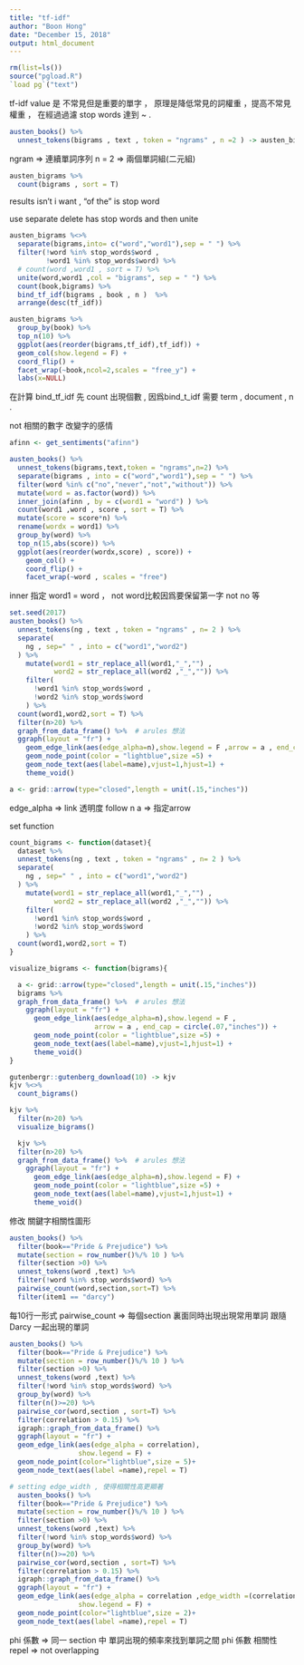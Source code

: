 ---
title: "tf-idf"
author: "Boon Hong"
date: "December 15, 2018"
output: html_document
---

```{r}

rm(list=ls())
source("pgload.R")
`load pg`("text")

```

tf-idf value 是 不常見但是重要的單字 ， 原理是降低常見的詞權重 ，提高不常見權重 ， 在經過過濾 stop words 達到 ~ .

```{r}
austen_books() %>% 
  unnest_tokens(bigrams , text , token = "ngrams" , n =2 ) -> austen_bigrams 

```

ngram => 連續單詞序列
n = 2 => 兩個單詞組(二元組)

```{r}

austen_bigrams %>% 
  count(bigrams , sort = T)

```

results isn't i want , "of the" is stop word

use separate  delete has stop words and then unite

```{r}

austen_bigrams %<>% 
  separate(bigrams,into= c("word","word1"),sep = " ") %>%
  filter(!word %in% stop_words$word ,
         !word1 %in% stop_words$word) %>% 
  # count(word ,word1 , sort = T) %>% 
  unite(word,word1 ,col = "bigrams", sep = " ") %>% 
  count(book,bigrams) %>% 
  bind_tf_idf(bigrams , book , n )  %>% 
  arrange(desc(tf_idf))

austen_bigrams %>% 
  group_by(book) %>% 
  top_n(10) %>% 
  ggplot(aes(reorder(bigrams,tf_idf),tf_idf)) +
  geom_col(show.legend = F) + 
  coord_flip() + 
  facet_wrap(~book,ncol=2,scales = "free_y") + 
  labs(x=NULL)

```

在計算 bind_tf_idf 先 count 出現個數 , 因爲bind_t_idf 需要 term ,
document , n .


not 相關的數字 改變字的感情

```{r}
afinn <- get_sentiments("afinn")

austen_books() %>%   
  unnest_tokens(bigrams,text,token = "ngrams",n=2) %>% 
  separate(bigrams , into = c("word","word1"),sep = " ") %>% 
  filter(word %in% c("no","never","not","without")) %>% 
  mutate(word = as.factor(word)) %>% 
  inner_join(afinn , by = c(word1 = "word") ) %>% 
  count(word1 ,word , score , sort = T) %>% 
  mutate(score = score*n) %>% 
  rename(wordx = word1) %>% 
  group_by(word) %>% 
  top_n(15,abs(score)) %>%   
  ggplot(aes(reorder(wordx,score) , score)) +
    geom_col() + 
    coord_flip() +
    facet_wrap(~word , scales = "free")

```

inner 指定 word1 = word ， not word比較因爲要保留第一字 not no 等


```{r}
set.seed(2017)
austen_books() %>% 
  unnest_tokens(ng , text , token = "ngrams" , n= 2 ) %>% 
  separate(
    ng , sep=" " , into = c("word1","word2")
  ) %>% 
    mutate(word1 = str_replace_all(word1,"_","") , 
           word2 = str_replace_all(word2 ,"_","")) %>% 
    filter(
      !word1 %in% stop_words$word ,
      !word2 %in% stop_words$word
    ) %>%
  count(word1,word2,sort = T) %>% 
  filter(n>20) %>% 
  graph_from_data_frame() %>%  # arules 想法 
  ggraph(layout = "fr") +
    geom_edge_link(aes(edge_alpha=n),show.legend = F ,arrow = a , end_cap = circle(.07,"inches")) +
    geom_node_point(color = "lightblue",size =5) + 
    geom_node_text(aes(label=name),vjust=1,hjust=1) + 
    theme_void()

a <- grid::arrow(type="closed",length = unit(.15,"inches"))
```

edge_alpha => link 透明度 follow n 
a => 指定arrow 

set function 
```{r}

count_bigrams <- function(dataset){
  dataset %>% 
  unnest_tokens(ng , text , token = "ngrams" , n= 2 ) %>% 
  separate(
    ng , sep=" " , into = c("word1","word2")
  ) %>% 
    mutate(word1 = str_replace_all(word1,"_","") , 
           word2 = str_replace_all(word2 ,"_","")) %>% 
    filter(
      !word1 %in% stop_words$word ,
      !word2 %in% stop_words$word
    ) %>%
  count(word1,word2,sort = T) 
} 

visualize_bigrams <- function(bigrams){

  a <- grid::arrow(type="closed",length = unit(.15,"inches"))
  bigrams %>% 
  graph_from_data_frame() %>%  # arules 想法 
    ggraph(layout = "fr") +
      geom_edge_link(aes(edge_alpha=n),show.legend = F ,
                     arrow = a , end_cap = circle(.07,"inches")) +
      geom_node_point(color = "lightblue",size =5) + 
      geom_node_text(aes(label=name),vjust=1,hjust=1) + 
      theme_void()
}

```

```{r}

gutenbergr::gutenberg_download(10) -> kjv 
kjv %<>% 
  count_bigrams()

kjv %>% 
  filter(n>20) %>% 
  visualize_bigrams()

```


```{r}
  kjv %>%
  filter(n>20) %>% 
  graph_from_data_frame() %>%  # arules 想法 
    ggraph(layout = "fr") +
      geom_edge_link(aes(edge_alpha=n),show.legend = F) +
      geom_node_point(color = "lightblue",size =5) + 
      geom_node_text(aes(label=name),vjust=1,hjust=1) + 
      theme_void()

```

修改 關鍵字相關性圖形

```{r}
austen_books() %>% 
  filter(book=="Pride & Prejudice") %>% 
  mutate(section = row_number()%/% 10 ) %>% 
  filter(section >0) %>% 
  unnest_tokens(word ,text) %>% 
  filter(!word %in% stop_words$word) %>% 
  pairwise_count(word,section,sort=T) %>% 
  filter(item1 == "darcy") 

```

每10行一形式
pairwise_count => 每個section 裏面同時出現出現常用單詞
跟隨 Darcy 一起出現的單詞

```{r}

austen_books() %>% 
  filter(book=="Pride & Prejudice") %>% 
  mutate(section = row_number()%/% 10 ) %>% 
  filter(section >0) %>% 
  unnest_tokens(word ,text) %>% 
  filter(!word %in% stop_words$word) %>% 
  group_by(word) %>% 
  filter(n()>=20) %>% 
  pairwise_cor(word,section , sort=T) %>% 
  filter(correlation > 0.15) %>% 
  igraph::graph_from_data_frame() %>% 
  ggraph(layout = "fr") +
  geom_edge_link(aes(edge_alpha = correlation),
                 show.legend = F) +
  geom_node_point(color="lightblue",size = 5)+
  geom_node_text(aes(label =name),repel = T)

# setting edge_width , 使得相關性高更顯著
  austen_books() %>% 
  filter(book=="Pride & Prejudice") %>% 
  mutate(section = row_number()%/% 10 ) %>% 
  filter(section >0) %>% 
  unnest_tokens(word ,text) %>% 
  filter(!word %in% stop_words$word) %>% 
  group_by(word) %>% 
  filter(n()>=20) %>% 
  pairwise_cor(word,section , sort=T) %>% 
  filter(correlation > 0.15) %>% 
  igraph::graph_from_data_frame() %>% 
  ggraph(layout = "fr") +
  geom_edge_link(aes(edge_alpha = correlation ,edge_width =(correlation*0.1 )),
                 show.legend = F) +
  geom_node_point(color="lightblue",size = 2)+
  geom_node_text(aes(label =name),repel = T)

```
phi 係數 => 同一 section 中 單詞出現的頻率來找到單詞之間 phi 係數 相關性 
repel => not overlapping


